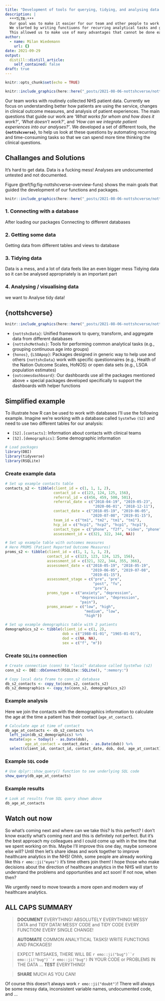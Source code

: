 ```yaml
---
title: "Development of tools for querying, tidying, and analysing data in R"
description: |
  ***TLTR:*** 
  Our goal was to make it easier for our team and other people to work with healthcare data in a reproducible and collaborative way.
  We started by writing functiuons for recurring analytical tasks and grouped these functions into R packages.
  This allowed us to make use of many advantages that cannot be done easily using other approaches, such as *(i)* good documentation of code and analytical tasks, *(ii)* formal testing of code, *(iii)* easy distribution of updates across across all team members, and *(iv)* modular integration of common data manipulations (or analyses) in interactive dashboards.
author:
  - name: Milan Wiedemann
    url: {}
date: 2021-09-29
output:
  distill::distill_article:
    self_contained: false
draft: true
---
```


```r
knitr::opts_chunk$set(echo = TRUE)
```

```r
knitr::include_graphics(here::here("_posts/2021-08-06-nottshcverse/nottshcverse.png"))
```

Our team works with routinely collected NHS patient data.
Currently we focus on understanding better how patients are using the service, changes in clinical outcome measures, and analysis of patient experiences.
The main questions that guide our work are *'What works for whom and how does it work?'*, *'What doesn't work?'*, and *'How can we integrate patient experiences into our analyses?'*. 
We developed a set of different tools, the **`{nottshcverse}`**, to help us look at these questions by automating recurring and time-consuming tasks so that we can spend more time thinking the clinical questions.

## Challanges and Solutions

It's hard to get data.
Data is a fucking mess!
Analyses are undocumented untested and not documented.

Figure \@ref(fig:fig-nottshcverse-overview-funs) shows the main goals that guided the development of our functions and packages.

```r
knitr::include_graphics(here::here("_posts/2021-08-06-nottshcverse/nottshcverse_overview_functions.png"))
```

### 1. Connecting with a database

After loading our packages Connecting to different databases

### 2. Getting some data

Getting data from different tables and views to database

### 3. Tidying data

Data is a mess, and a lot of data feels like an even bigger mess
Tidying data so it can be analysed appropriately is an important part

### 4. Analysing / visualising data

we want to Analyse tidy data!

## {nottshcverse}

```r
knitr::include_graphics(here::here("_posts/2021-08-06-nottshcverse/nottshcverse_overview_pkgs.png"))
```

- `{nottshcData}`:  Unified framework to query, transform, and aggregate data from different databases
- `{nottshcMethods}`: Tools for performing common analytical tasks (e.g., grouping continuous age into groups)
- `{honos}`, `{LSOApop}`: Packages designed in generic way to help use and others `{nottshcData}` work with specific questionnaires (e.g., Health of the Nation Outcome Scales, HoNOS) or open data sets (e.g., LSOA population estimates)
- `{outcomesdashboard}`: Our dashboards use all the packages mentioned above + special packages developed specifically to support the dashboards with helper functions

## Simplified example

To illustrate how R can be used to work with databases I'll use the following example. 
Imagine we're working with a database called `SystmTwo` `(S2)` and need to use two different tables for our analysis:

- `[S2].[contacts]`: Information about contacts with clinical teams
- `[S2].[demographics]`: Some demographic information

```r
# Load packages
library(DBI)
library(tidyverse)
library(RSQLite)
```

### Create example data

```r
# Set up example contacts table
contacts_s2 <- tibble(client_id = c(1, 1, 1, 2), 
                      contact_id = c(123, 124, 125, 156), 
                      referral_id = c(456, 459, 500, 501), 
                      referral_date = c("2018-04-19", "2019-05-23", 
                                        "2020-06-01", "2018-12-11"),
                      contact_date = c("2018-05-19", "2019-06-05", 
                                       "2020-07-08", "2019-01-15"),
                      team_id = c("tm1", "tm2", "tm1", "tm1"), 
                      hcp_id = c("hcp1", "hcp2", "hcp1", "hcp1"), 
                      contact_type = c("phone", "f2f", "video", "phone"),
                      assessment_id = c(321, 322, 344, NA))

# Set up example table with outcomes measures
# Here PROMS (Patient Reported Outcome Measures)
proms_s2 <- tibble(client_id = c(1, 1, 1, 1, 2),
                   contact_id = c(123, 123, 124, 125, 156),
                   assessment_id = c(321, 322, 344, 355, 366),
                   assessment_date = c("2018-05-19", "2018-05-19", 
                                       "2019-06-05", "2019-07-08", 
                                       "2019-01-15"),
                   assessment_stage = c("pre", "pre", 
                                        "post", "fu", 
                                        "pre"),
                   proms_type = c("anxiety", "depression", 
                                  "depression", "depression",
                                  "pain"),
                   proms_answer = c("low", "high", 
                                    "medium", "low", 
                                    "high"))

# Set up example demographics table with 2 patients
demographics_s2 <- tibble(client_id = c(1, 2), 
                          dob = c("1988-01-01", "1965-01-01"),
                          dod = c(NA, NA),
                          sex = c("f", "m"))
```

### Create `SQLite` connection

```r
# Create connection (conn) to "local" database called SystmTwo (s2)
conn_s2 <- DBI::dbConnect(RSQLite::SQLite(), ":memory:")

# Copy local data frame to conn_s2 database
db_s2_contacts <- copy_to(conn_s2, contacts_s2)
db_s2_demographics <- copy_to(conn_s2, demographics_s2)
```

### Example analysis

Here we join the contacts with the demographics information to calculate the
age at the time a patient has their contact (`age_at_contact`).

```r
# Calculate age at time of contact
db_age_at_contacts <- db_s2_contacts %>% 
  left_join(db_s2_demographics) %>% 
  mutate(age = today() - as.Date(dob),
         age_at_contact = contact_date - as.Date(dob)) %>% 
  select(client_id, contact_id, contact_date, dob, dod, age_at_contact)
```

### Example `SQL` code

```r
# Use dplyr::show_query() function to see underlying SQL code
show_query(db_age_at_contacts)
```

### Example results

```r
# Look at results from SQL query shown above
db_age_at_contacts
```

## Watch out now

So what's coming next and where can we take this?
Is this perfect? 
I don't know exactly what's coming next and this is definitely not perfect.
But it's the best approach my colleagues and I could come up with in the time that we spent working on this.
Maybe I'll improve this one day, maybe someone else will?
Until then let's share ideas and work together to improve healthcare analytics in the NHS!
Ohhh, some people are already working like this `r emo::ji("eyes")` it's time others join them!
I hope those who make decisions about the direction of healthcare analytics in the NHS will start to understand the problems and opportunities and act soon!
If not now, when then?

We urgently need to move towards a more open and modern way of healthcare analytics.

<!-- - We want to build an entire universe of packages that help us AND OTHERS to understand and improve clinical care. -->

<!-- We believe that best practices from (1) open source software development and (2) open research principles from academia are the future of healthcare analytics.  -->

<!-- . -->

<!-- We work together trying to improve the service, learning more about what patients want and what could be improved ... lots more exciting stuff, small and big problems, finding more questions, and finding some answers. -->

<!-- Why do we not work together, implement similar structures for analysing code, share resources, work multidisciplinary. -->
<!-- My aim is to start a conversation about the importance of proper documenting data as well as recurring analytical tasks. -->
<!--  -->

## ALL CAPS SUMMARY

> **DOCUMENT** EVERYTHING!
> ABSOLUTELY EVERYTHING!
> MESSY DATA and TIDY DATA!
> MESSY CODE and TIDY CODE
> EVERY FUNCTION!
> EVERY SINGLE CHANGE!

> **AUTOMATE** COMMON ANALYTICAL TASKS! WRITE FUNCTIONS AND PACKAGES!

> EXPECT MITSAKES, THERE WILL BE `r emo::ji("bug")``r emo::ji("bug")``r emo::ji("bug")` IN YOUR CODE or PROBLEMS IN THE DATA ... **TEST** EVERYTHING!

> **SHARE** MUCH AS YOU CAN!

Of course this doesn't always work `r emo::ji("doubt")`!
There will always be some messy data, inconsistent variable names, undocumented code, and ...
